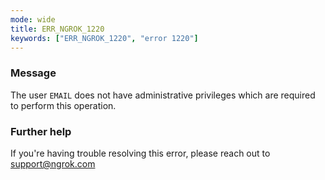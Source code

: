 ```yaml
---
mode: wide
title: ERR_NGROK_1220
keywords: ["ERR_NGROK_1220", "error 1220"]
---
```


### Message

The user `EMAIL` does not have administrative privileges which are required to perform this operation.

### Further help

If you're having trouble resolving this error, please reach out to [support@ngrok.com](mailto:support@ngrok.com?subject=Help%20with%20ERR_NGROK_1220)
